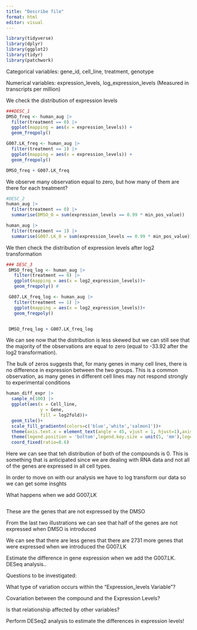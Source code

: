 ```yaml
---
title: "Describe file"
format: html
editor: visual
---
```


```r
library(tidyverse)
library(dplyr)
library(ggplot2)
library(tidyr)
library(patchwork)
```

Categorical variables: gene_id, cell_line, treatment, genotype

Numerical variables: expression_levels, log_expression_levels (Measured in transcripts per million)

We check the distribution of expression levels

```r
###DESC_1 
DMSO_freq <- human_aug |> 
  filter(treatment == 0) |> 
  ggplot(mapping = aes(x = expression_levels)) +
  geom_freqpoly()

G007.LK_freq <- human_aug |>
  filter(treatment == 1) |> 
  ggplot(mapping = aes(x = expression_levels)) +
  geom_freqpoly()

DMSO_freq + G007.LK_freq
```

We observe many observation equal to zero, but how many of them are there for each treatment?

```r
#DESC_2 
human_aug |> 
  filter(treatment == 0) |> 
  summarise(DMSO_0 = sum(expression_levels == 0.99 * min_pos_value))

human_aug |>
  filter(treatment == 1) |> 
  summarise(G007.LK_0 = sum(expression_levels == 0.99 * min_pos_value))
```

We then check the distribution of expression levels after log2 transformation

```r
### DESC_3
 DMSO_freq_log <- human_aug |>
   filter(treatment == 0) |>
   ggplot(mapping = aes(x = log2_expression_levels))+
   geom_freqpoly() #

 G007.LK_freq_log <- human_aug |>
   filter(treatment == 1) |>
   ggplot(mapping = aes(x = log2_expression_levels))+
   geom_freqpoly()


 DMSO_freq_log + G007.LK_freq_log
```

We can see now that the distribution is less skewed but we can still see that the majority of the observations are equal to zero (equal to -33.92 after the log2 transformation).

The bulk of zeros suggests that, for many genes in many cell lines, there is no difference in expression between the two groups. This is a common observation, as many genes in different cell lines may not respond strongly to experimental conditions

```r
human_diff_expr |> 
  sample_n(100) |>
  ggplot(aes(x = Cell_line, 
             y = Gene, 
             fill = log2fold))+
  geom_tile()+
  scale_fill_gradientn(colors=c('blue','white','salmon1'))+
  theme(axis.text.x = element_text(angle = 45, vjust = 1, hjust=1),axis.text=element_text(size=4),axis.title=element_text(size=5))+
  theme(legend.position = 'bottom',legend.key.size = unit(5, 'mm'),legend.title= element_text(size=5),legend.text=element_text(size=5))+
  coord_fixed(ratio=0.6)
```

Here we can see that teh distribution of both of the compounds is 0. This is something that is anticipated since we are dealing with RNA data and not all of the genes are expressed in all cell types.

In order to move on with our analysis we have to log transform our data so we can get some insghts

What happens when we add G007,LK

```         
```

These are the genes that are not expressed by the DMSO

From the last two illustrations we can see that half of the genes are not expressed when DMSO is introduced

We can see that there are less genes that there are 2731 more genes that were expressed when we introduced the G007.LK

Estimate the difference in gene expression when we add the G007.LK. DESeq analysis..

Questions to be investigated:

What type of variation occurs within the "Expression_levels Variable"?

Covariation between the compound and the Expression Levels?

Is that relationship affected by other variables?

Perform DESeq2 analysis to estimate the differences in expression levels!

